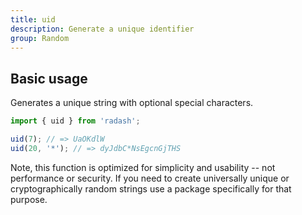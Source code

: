```yaml
---
title: uid
description: Generate a unique identifier
group: Random
---
```


## Basic usage

Generates a unique string with optional special characters.

```ts
import { uid } from 'radash';

uid(7); // => UaOKdlW
uid(20, '*'); // => dyJdbC*NsEgcnGjTHS
```

Note, this function is optimized for simplicity and usability -- not performance or security. If you need to create universally unique or cryptographically random strings use a package specifically for that purpose.

